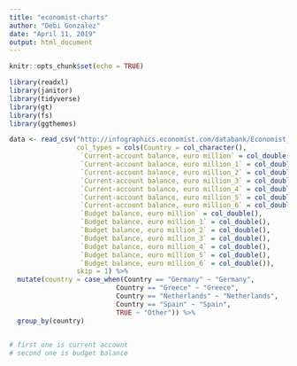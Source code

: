 ```yaml
---
title: "economist-charts"
author: "Debi Gonzalez"
date: "April 11, 2019"
output: html_document
---
```


```r
knitr::opts_chunk$set(echo = TRUE)

library(readxl)
library(janitor)
library(tidyverse)
library(gt)
library(fs)
library(ggthemes)
```

```r
data <- read_csv("http://infographics.economist.com/databank/Economist_eu-balance.csv",
                 col_types = cols(Country = col_character(),
                  `Current-account balance, euro million` = col_double(),
                  `Current-account balance, euro million_1` = col_double(),
                  `Current-account balance, euro million_2` = col_double(),
                  `Current-account balance, euro million_3` = col_double(),
                  `Current-account balance, euro million_4` = col_double(),
                  `Current-account balance, euro million_5` = col_double(),
                  `Current-account balance, euro million_6` = col_double(),
                  `Budget balance, euro million` = col_double(),
                  `Budget balance, euro million_1` = col_double(),
                  `Budget balance, euro million_2` = col_double(),
                  `Budget balance, euro million_3` = col_double(),
                  `Budget balance, euro million_4` = col_double(),
                  `Budget balance, euro million_5` = col_double(),
                  `Budget balance, euro million_6` = col_double()),
                 skip = 1) %>% 
  mutate(country = case_when(Country == "Germany" ~ "Germany",
                           Country == "Greece" ~ "Greece", 
                           Country == "Netherlands" ~ "Netherlands",
                           Country == "Spain" ~ "Spain",
                           TRUE ~ "Other")) %>% 
  group_by(country)
    

# first one is current account
# second one is budget balance
 

```

```r

```

